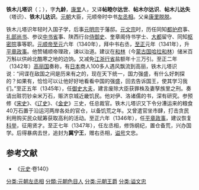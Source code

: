 '''铁木儿塔识'''（{{mong|m=ᠲᠡᠮᠦᠷᠲᠠᠱ|Ppp=Temürtaš}}；{{bd|1302年||1347年}}），字'''九龄'''，[[康里|康里]]人，又译'''帖睦尔达世'''、'''帖木尔达识'''、'''帖木儿达失'''（塔识）、'''铁木儿达识'''。[[元朝|元朝]]大臣，元顺帝时中书[[左丞相|左丞相]]。父亲[[康里脱脱|康里脱脱]]。

铁木儿塔识年轻时入国子学，后事[[元明宗|元明宗]]于藩邸。[[元文宗|元文宗]]时，历任同知[[都护府|都护府]]事、[[礼部尚书|礼部尚书]]、参议[[中书省|中书省]]事、陕西行台[[侍御史|侍御史]]、奎章阁侍书学士、[[大都|大都]]留守、同知[[枢密院|枢密院]]事等职。[[元顺帝|元顺帝]][[至元_(元惠宗)|至元]]六年（1340年），拜中书右丞，[[至正|至正]]元年（1341年），升[[平章政事|平章政事]]。他赞辅顺帝理政，谏以治道。建议在[[和林|和林]]（今[[蒙古国|蒙古国]][[哈拉和林|哈拉和林]]）储米百万斛以供岭北酷寒之地的边饷。又减免[[江浙行省|江浙行省]]盐额年十三万引。至正二年（1342年）[[高丽国|高丽国]]奏称，有[[日本|日本]]商人100多人遇风飘流到高丽，铁木儿塔识说：“间谍在敌国之间是历来有之的，现在天下统一，国力强盛，有什么好刺探的？如果有，恰恰可以让他好好地看看中国的强盛，回去告诉国王，使其学习我们。”至正五年（1345年），任[[御史大夫|御史大夫]]，建言废除大臣获罪株及妻孥族里之刑。奏请出赃罚钞籴米万石，赈济京城近畿饥民。他对伊、洛诸儒的书，深有研究。参预修《[[宋史|宋史]]》、《[[辽史|辽史]]》、《[[金史|金史]]》三史，任总裁官。铁木儿塔识又下令分漕运来的粮食40万石置于沿运河两岸各处的官仓，以备饥荒之年。又曾遣官坐市肆，打击贪民利用购买民众赋筹获取高利的活动。至正六年（1346年），任[[平章政事|平章政事]]，建议恢复[[科举|科举]]，征用贤才。至正七年（1347年），任左丞相，修饰纲纪，置仓备荒，兴办国学。后得暴病去世，追封为'''冀宁王'''，赠右丞相，[[谥号|谥号]]文忠。
==参考文献==
* 《[[元史|元史]]·卷140》
[[分类:元朝左丞相|分类:元朝左丞相]]
[[分類:元朝色目人|分類:元朝色目人]]
[[分类:元朝王爵|分类:元朝王爵]]
[[分类:谥文忠|分类:谥文忠]]